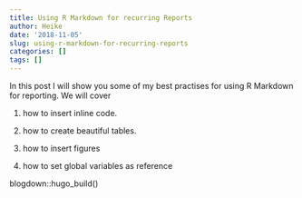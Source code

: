 ```yaml
---
title: Using R Markdown for recurring Reports
author: Heike
date: '2018-11-05'
slug: using-r-markdown-for-recurring-reports
categories: []
tags: []
---
```


In this post I will show you some of my best practises for using R Markdown for reporting. We will cover

1. how to insert inline code.

2. how to create beautiful tables.

3. how to insert figures

4. how to set global variables as reference

blogdown::hugo_build()

